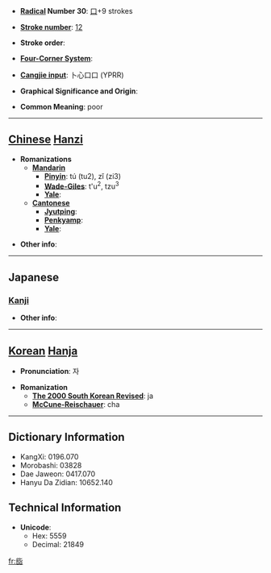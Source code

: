 * '''[[Wiktionary:Chinese radical index| Radical]] Number 30''': [[Wiktionary:Chinese radical index 口|口]]+9 strokes

* '''[[Wiktionary:Chinese total strokes index|Stroke number]]''': [[Wiktionary:Chinese total strokes index 12|12]]

* '''Stroke order''': 

* '''[[Wiktionary:Chinese four corner index|Four-Corner System]]''': 

* '''[[Wiktionary:Chinese Cangjie index|Cangjie input]]''': 卜心口口 (YPRR)

* '''Graphical Significance and Origin''': 

* '''Common Meaning''': poor

----

== [[Chinese]] [[Hanzi]] ==

* '''Romanizations'''
** '''[[Mandarin]]'''
*** '''[[Pinyin]]''': tú (tu2), zǐ (zi3)
*** '''[[Wade-Giles]]''': t'u<sup>2</sup>, tzu<sup>3</sup>
*** '''[[Yale]]''': 
** '''[[Cantonese]]'''
*** '''[[Jyutping]]''':
*** '''[[Penkyamp]]''': 
*** '''[[Yale]]''': 

* '''Other info''': 

----

==Japanese==
===[[Kanji]]===
{{kanji|on readings=[[し]] (shi), [[せい]] (sei), [[ざい]] (zai), [[じ]] (ji), [[せき]] (seki), [[きょう]] (kyō)|kun readings=[[ゆがむ]] (yugamu), [[これ]] (kore), [[この]] (kono)}}

* '''Other info''':  

----

== [[Korean]] [[Hanja]] ==

* '''Pronunciation''': 자

* '''Romanization'''
** '''[[The 2000 South Korean Revised Romanization|The 2000 South Korean Revised]]''': ja
** '''[[McCune-Reischauer]]''': cha

----

== Dictionary Information ==

* KangXi: 0196.070
* Morobashi: 03828
* Dae Jaweon: 0417.070
* Hanyu Da Zidian: 10652.140

== Technical Information ==

* '''Unicode''':
** Hex: 5559
** Decimal: 21849

[[fr:啙]]